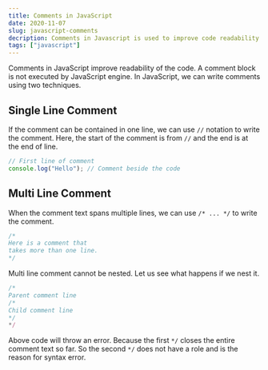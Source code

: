 ```yaml
---
title: Comments in JavaScript
date: 2020-11-07
slug: javascript-comments
decription: Comments in Javascript is used to improve code readability. They are added to JavaScript using two forward slashes or a forward slash followed by *.
tags: ["javascript"]
---
```


Comments in JavaScript improve readability of the code. A comment block is not executed by JavaScript engine. In JavaScript, we can write comments using two techniques.

## Single Line Comment

If the comment can be contained in one line, we can use `//` notation to write the comment. Here, the start of the comment is from `//` and the end is at the end of line.

```javascript
// First line of comment
console.log("Hello"); // Comment beside the code
```

## Multi Line Comment

When the comment text spans multiple lines, we can use `/* ... */` to write the comment.

```javascript
/*
Here is a comment that
takes more than one line.
*/
```

Multi line comment cannot be nested. Let us see what happens if we nest it.

```javascript
/*
Parent comment line
/*
Child comment line
*/
*/
```

Above code will throw an error. Because the first `*/` closes the entire comment text so far. So the second `*/` does not have a role and is the reason for syntax error.

